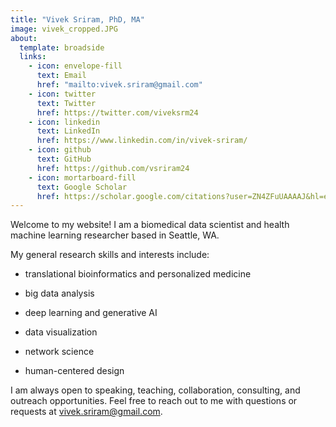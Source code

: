 ```yaml
---
title: "Vivek Sriram, PhD, MA"
image: vivek_cropped.JPG
about:
  template: broadside
  links: 
    - icon: envelope-fill
      text: Email
      href: "mailto:vivek.sriram@gmail.com"
    - icon: twitter
      text: Twitter
      href: https://twitter.com/viveksrm24
    - icon: linkedin
      text: LinkedIn
      href: https://www.linkedin.com/in/vivek-sriram/
    - icon: github
      text: GitHub
      href: https://github.com/vsriram24
    - icon: mortarboard-fill
      text: Google Scholar
      href: https://scholar.google.com/citations?user=ZN4ZFuUAAAAJ&hl=en
---
```


Welcome to my website! I am a biomedical data scientist and health machine learning researcher based in Seattle, WA.

My general research skills and interests include:

-   translational bioinformatics and personalized medicine

-   big data analysis

-   deep learning and generative AI

-   data visualization

-   network science

-   human-centered design

I am always open to speaking, teaching, collaboration, consulting, and outreach opportunities. Feel free to reach out to me with questions or requests at [vivek.sriram\@gmail.com](mailto:vivek.sriram@gmail.com).
